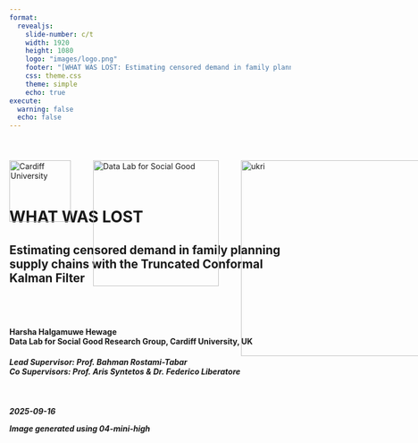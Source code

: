 ```yaml
---
format: 
  revealjs:
    slide-number: c/t
    width: 1920
    height: 1080
    logo: "images/logo.png"
    footer: "[WHAT WAS LOST: Estimating censored demand in family planning supply chains with the Truncated Conformal Kalman Filter](https://chamara7h.github.io/talks/)"
    css: theme.css
    theme: simple
    echo: true
execute:
  warning: false
  echo: false
---   
```


<div style="position: relative; width: 100%; height: 100%;">
  <!-- Cardiff logo top-left -->
  <img
    src="images/cardiff_logo.png"
    alt="Cardiff University"
    style="
      position: absolute;
      top: 40px;
      left: 0px;
      width: 110px;
      height: auto;
    "
  />

  <!-- Data Lab logo a bit to the right -->
  <img
    src="images/logo_white.png"
    alt="Data Lab for Social Good"
    style="
      position: absolute;
      top: 40px;
      left: 150px;
      width: 225px;
      height: auto;
    "
  />
  
  <img
    src="images/ukri.png"
    alt="ukri"
    style="
      position: absolute;
      top: 40px;
      left: 415px;
      width: 350px;
      height: auto;
    "
  />
  
  <img
    src="images/wgss.png"
    alt="wgsss"
    style="
      position: absolute;
      top: 40px;
      left: 805px;
      width: 75px;
      height: auto;
    "
  />
  
  <img
    src="images/usaid.png"
    alt="usaid"
    style="
      position: absolute;
      top: 40px;
      left: 930px;
      width: 110px;
      height: auto;
    "
  />
  
  
<br>
<br>
<br>
<br>
<br>


# WHAT WAS LOST {background-image="images/cover1.png" background-size="cover" background-color="#4f6952"}

<h2>
Estimating censored demand in family planning supply chains with the Truncated Conformal Kalman Filter
<h2>

<br>

<h4>
  Harsha Halgamuwe Hewage <br>
  Data Lab for Social Good Research Group, Cardiff University, UK 
</h4>

<h5>
Lead Supervisor: Prof. Bahman Rostami-Tabar <br>
Co Supervisors: Prof. Aris Syntetos & Dr. Federico Liberatore
<h5>

<br>

2025-09-16

::: aside
Image generated using 04-mini-high
:::

</div>

```r
#| echo: false

library(knitr)
options(knitr.graphics.auto_pdf = TRUE)
```

```r
#| label: setup
#| context: setup
#| include: false

# 1. list your CRAN packages
required_packages <- c(
  "tidyverse",
  'readr',
  "knitr",
  "kableExtra",
  "ggthemes",
  "patchwork",
  "tsibble",
  "feasts",
  "viridis",
  "showtext",
  "ggdist",
  'tsutils',
  'here'
)

# 2. install any that are missing
new_packages <- required_packages[!required_packages %in% installed.packages()[, "Package"]]
if (length(new_packages)) {
  install.packages(new_packages)
}

# 3. load them
invisible(lapply(required_packages, library, character.only = TRUE))

# 4. register and activate the Assistant font
font_add_google("Assistant", "C:/Windows/Fonts/Assistant-Regular.ttf")
showtext_auto()
```

## Outline

<br>

:::: {.columns style="display: flex; align-items: center;"}

::: {.column-left style="flex: 0 0 40%; display: flex; justify-content: flex-start;"}
<img src="images/outline.png"
     alt="Outline graphic"
     style="max-width: 95%; height: auto; display: block;" />
:::

::: {.column style="flex: 0 0 60%; display: flex; flex-direction: column; justify-content: flex-start; text-align: left;"}

::: {.step data-step="01"}
<div class="step-content">
  <h3>What was never [COUNTED . . .]{.highlight-blue}</h3>
</div>
::: 

::: {.step data-step="02"}
<div class="step-content">
  <h3>The fundamental question</h3>
</div>
:::

::: {.step data-step="03"}
<div class="step-content">
  <h3>What we are going to do</h3>
</div>
:::

::: {.step data-step="04"}
<div class="step-content">
  <h3>Empirical evaluation</h3>
</div>
:::

::: {.step data-step="05"}
<div class="step-content">
  <h3>What [NEXT?]{.highlight-blue}</h3>
</div>
:::

:::

::::

::: aside
Image generated using 04-mini-high
:::

# WHAT WAS NEVER COUNTED... {background-color="#4D59AC"}

## Seen the `UNSEEN`

### `Human story`: What data misses

:::: {.columns style="display: flex; align-items: center;"}

::: {.column-left style="flex: 0 0 45%; display: flex; justify-content: flex-start;"}
<img src="images/story_1.png"
     alt="Outline graphic"
     style="max-width: 100%; height: auto; display: block;" />
:::

::: {.column style="flex: 0 0 55%; display: flex; flex-direction: column; justify-content: flex-start; text-align: left;"}

[Nilu]{.highlight-blue-big} went to a pharmacy for Product A. 
It wasn't in stock.

<br>

The system logs it as 
[zero demand.]{.highlight-blue-big}

<br>

But the need was real. The system just missed it.

<br>

This creates broken trust and leads to create

[UNMET DEMAND.]{.highlight-blue-big}

:::

::::

::: aside
Image generated using 04-mini-high
:::

## Seen the `UNSEEN`

### `Analytical reality`: Why this matters

:::: {.columns style="display: flex; align-items: center;"}

::: {.column-left style="flex: 0 0 45%; display: flex; justify-content: flex-start;"}
<img src="images/story_1a.png"
     alt="Outline graphic"
     style="max-width: 100%; height: auto; display: block;" />
:::

::: {.column style="flex: 0 0 55%; display: flex; flex-direction: column; justify-content: flex-start; text-align: left;"}

In supply chains like this, Stockouts [censor demand.]{.highlight-blue-big}  

Observed sales ≠ actual demand.

<br>

Inventory decisions based on this [false signal?]{.highlight-blue-big}  
Understocking → more stockouts.

<br>

Forecasts don't just underperform.
They miss the whole story.

<br>

A lost sale = [a lost opportunity for care.]{.highlight-blue-big}

:::

::::

::: aside
Image generated using 04-mini-high
:::

## Contraceptive products aren't easily `SUBSTITUTED`

<br>

<img src="images/types.png"
     alt="Story panel"
     style="max-width: 80%; height: auto; display: block;" />

::: aside
*Percent of women who will get pregnant within the first year of typical use.
:::

## The `BIG PICTURE`

<br>

:::: {.columns style="display: flex; align-items: center;"}

::: {.column-left style="flex: 0 0 45%; display: flex; justify-content: left;"}
<img src="images/story_4.png"
     alt="Story panel"
     style="max-width: 100%; height: auto; display: block;" />
:::

::: {.column style="flex: 0 0 55%; display: flex; flex-direction: column; justify-content: left; text-align: left;"}
In reality...

There are more than 

[218 million women]{.highlight-blue-big}

like  Nilu still have an unmet need for family planning.

Ultimately, this results in dropouts, unwanted pregnancies, and almost [7 million hospitalizations]{.highlight-blue-big} each year in developing countries.
:::

::::

::: aside
Image generated using 04-mini-high

Sources: USAID, 2020; PATH, 2019; Mukasa et al., 2017; Gilda et al., 2016 
:::

## Why this is `critical`

<br>

:::: {.columns style="display: flex; align-items: center;"}

::: {.column-left style="flex: 0 0 40%; display: flex; justify-content: left;"}
<img src="images/background.png"
     alt="Story panel"
     style="max-width: 95%; height: auto; display: block;" />
:::

::: {.column style="flex: 0 0 60%; display: flex; flex-direction: column; justify-content: left; text-align: left;"}

::: {.fragment fragment-index=0}
- `Censorship is structural` — stockouts and interruptions are common in FPSC, not rare events.
:::

::: {.fragment fragment-index=1}
- `Field insight` — in Côte d'Ivoire and Ethiopia, demand planners repeatedly flagged stockouts as the key barrier.
:::

::: {.fragment fragment-index=2}
- `Forecasting fails under censorship` — observed sales understate true demand.
:::

::: {.fragment fragment-index=3}
- `The literature split` - prior research often separates forecasting from inventory decisions.
:::

::: {.fragment fragment-index=4}
- `Resources are tightening` — with USAID withdrawal, high service levels must be achieved efficiently.
:::

:::

::::

::: aside
Image generated using 04-mini-high

Sources: Bijvank et al., 2011; Karimi et al., 2021; Thanos et al., 2022 ; Trapero et al., 2024
:::

# THE FUNDEMENTAL QUESTION {background-color="#4D59AC"}

## Key definitions

<br>

- `Stockouts`: Periods when demand is higher than available inventory, leading to censored observations of demand.

- `Interruptions`: Periods when no products are issued despite available stock, thus artificially recorded as zero demand.

- `Censored Demand`: Demand occurring during periods when products are unavailable (stockouts or interruptions), thus not fully observable.

- `True Demand`: Actual demand that would have occurred if sufficient stock was available or no service interruptions.

## Bridging forecasting, inventory, and impact

<br>

How can a demand forecasting model that explicitly handles censored demand due to stockouts and service interruptions improve inventory performance and public health outcomes in contraceptive supply chains?

```r
#| echo: false
#| warning: false
#| label: fig-plot
#| out.width: "70%"
#| fig-width: 14
#| fig-height: 5
#| fig-cap: "Censorship scenarios in family planning supply chains."

synthetic_tsibble <- read_rds(here::here('data/tidy_data/synthetic_data.rds'))

# pick one series per

selected <- synthetic_tsibble |>
  filter(store == 'S51', product == 'P8')

# grab the full time‐slice for those series

plot_df <- synthetic_tsibble |>
  semi_join(selected, by = c("series_category","series_type","store","product")) |> 
  mutate(series_type     = str_to_sentence(series_type),
         series_category = str_to_sentence(series_category)) |> 
  group_by(series_category, series_type, store, product) |>
  arrange(date) |>
  mutate(period = row_number()) |>
  ungroup()


# build shading rectangles for each contiguous run of censorship

shade_df <- plot_df |>
  as_tibble() |> 
  arrange(series_category, series_type, store, product, period) |>
  group_by(series_category, series_type, store, product) |>
  mutate(
    run_id = cumsum(
      c(TRUE, censorship_type[-1] != censorship_type[-n()])  
    )
  ) |>
  group_by(series_category, series_type, store, product, run_id, censorship_type) |>
  summarize(start = min(period), end = max(period), .groups = "drop") |>
  filter(censorship_type != "none")

# plot

ggplot() +
  geom_rect(
    data = shade_df,
    aes(xmin = start, xmax = end, ymin = -Inf, ymax = Inf, fill = censorship_type), 
    inherit.aes = FALSE, alpha = 0.25) +
  
  geom_rect(data = shade_df |> 
              filter(start == end),
            aes(xmin = start, xmax = end, ymin = -Inf, ymax = Inf, colour = censorship_type),
            inherit.aes = FALSE, fill = NA,
            size = 0.5, alpha = 0.05, show.legend = FALSE) +
  
  geom_line(data = plot_df,
            aes(x = period, y = actual_demand, colour = "Actual", linetype = "Actual"),
            size = 0.7) +
  
  geom_line(data = plot_df,
            aes(x = period, y = observed_demand, colour = "Observed", linetype = "Observed"),
            size = 0.7) +
  
  scale_fill_manual(name = "Censorship type", values = c(censored = "#E69F00", disruption = "#0072B2"),
                    labels = c(censored   = "Stockout", disruption = "Interruption")) +
  
  scale_colour_manual(name = "Demand", 
                      values = c(Actual = "black", Observed = "red", censored = "#E69F00", disruption = "#0072B2"),
                      breaks = c("Actual", "Observed")) +
  
  scale_linetype_manual(name = "Demand",values = c(Actual = "solid", Observed = "dashed")) +
  
  labs(x = "Month", y = "Demand") +
  theme_few(base_family = "Assistant", base_size = 24) +
  theme(
    strip.text         = element_text(face = "bold"),
    axis.title = element_text(size = 24, face = "bold"),
    panel.grid.minor   = element_blank(),
    panel.border       = element_rect(colour = "lightgrey", fill = NA),
    panel.spacing      = unit(0.5, "lines")
  )



```

# WHAT WE ARE GOING TO DO {background-color="#4D59AC"}

## How we can fill the gaps

<br>

:::: {.columns style="display: flex; align-items: center;"}

::: {.column-left style="flex: 0 0 40%; display: flex; justify-content: left;"}
<img src="images/rqs.png"
     alt="Story panel"
     style="max-width: 95%; height: auto; display: block;" />
:::

::: {.column style="flex: 0 0 60%; display: flex; flex-direction: column; justify-content: left; text-align: left;"}

::: {.fragment fragment-index=0}
::: {.fragment fragment-index=0}
- <span style="color:#0072B2;"><strong>RQ1:</strong></span> How accurately can a Tobit Kalman Filter with conformal prediction estimate true demand under censorship?
:::
:::

::: {.fragment fragment-index=1}
- <span style="color:#0072B2;"><strong>RQ2:</strong></span> How does demand reconstruction improve inventory performance and healthcare impact compared to baseline planning methods?
:::

::: {.fragment fragment-index=2}
- <span style="color:#0072B2;"><strong>RQ3:</strong></span> How do planner-adjusted forecasts compare to model-based methods in balancing availability and inventory efficiency?
:::

:::

::::

::: aside
Image generated using 04-mini-high
:::

## Overview of the experimental framework

<br>

![](images/04a-empirical_framework.svg){fig-align="center"}

## Truncated Conformal Kalman Filter (TCKF)

::: {.algorithm}
**`State-Space Formulation`**

$$
X_t = F X_{t-1} + \eta_t, \quad \eta_t \sim \mathcal{N}(0, Q_t)
$$

* $X_t = [\ell_t, \tau_t, \gamma_t]^T$: level, trend, seasonality
* $F$: state transition matrix with seasonal decay and trend

<br>

**`Observation Equation with Censorship`**

$$
y_t =
\begin{cases}
H X_t + \nu_t & \text{if uncensored} \\
0 & \text{if fully censored} \\
\min(H X_t, s_t) & \text{if partially censored}
\end{cases}
$$

* $H = [1, 0, 1]$: maps level and seasonality to observation
* $s_t$: stock available at time $t$

<br>

**`Kalman Prediction Step`**

$$
\mu_t = H \hat{X}_{t|t-1}, \quad \sigma_t^2 = H P_{t|t-1} H^T + R
$$

:::

## Truncated Conformal Kalman Filter (TCKF)

::: {.algorithm}
**`Censored Observation Update`**

$$
\hat{y}_t = \mu_t + \sigma_t \cdot \frac{\phi(z_t)}{1 - \Phi(z_t)}, \quad z_t = \frac{y_t - \mu_t}{\sigma_t}
$$

$$
\hat{X}_{t|t} = \hat{X}_{t|t-1} + K_t (\hat{y}_t - \mu_t)
$$

* Uses expectation of truncated Gaussian
* For fully censored ($y_t = 0$), skip state update; propagate uncertainty

<br>

**`Conformal Prediction for Interval Estimation`**

$$
D_t \in [\max(0, \mu_t - q_\alpha), \mu_t + q_\alpha]
$$

* Residuals from uncensored periods used to calibrate $q_\alpha$
* Ensures valid coverage without assuming normality

<br>

**Note on Initialization:**
Initial state vector $X_0 = [\ell_0, \tau_0, \gamma_0]^T$ is extracted via STL decomposition from uncensored periods.

:::

## Performance evaluation - `Forecast`

::: {.algorithm}

**`Point predictions`**

$$
Forecast\ Value\ Added = (1 -Rel\ RMSE) \times 100\%
$$
Values above 1 indicate better performance than `TCKF`.

$$
Rel\ RMSE = \frac{RMSE_{\text{Method}}}{RMSE_{\text{TCKF}}}
$$

$$
RMSE = \sqrt{\frac{1}{n} \sum_{t=1}^{n} (\hat{y}_t - y_t)^2}
$$

**`Probabilistic predictions`**

The pinball loss at time $t$ for quantile level $p$ is defined as:

$$
Q_{p,t} =
\begin{cases}
2(1 - p)(\hat{f}_{p,t} - y_t), & \text{if } y_t < \hat{f}_{p,t} \\
2p(y_t - \hat{f}_{p,t}), & \text{if } y_t \geq \hat{f}_{p,t}
\end{cases}
$$

<br>

$$
\text{Skill Score} = \frac{\text{Pinball Score}_{\text{TCKF}} - \text{Pinball Score}_{\text{Method}}}{\text{Pinball Score}_{\text{TCKF}}} \times 100\%
$$

Values above 1 indicate better performance than `TCKF`.

:::

## Performance evaluation - `Inventory`

<br>

::: {.algorithm}

**`Cycle Service Level (CSL)`**: proportion of periods in which stock was available

$$
  CSL = \frac{1}{N} \sum_{t=1}^{N} \mathbb{1}(in\_stock_t = 1)
$$ 

**`Stock-Out Rate (SOR)`**: proportion of periods experiencing a stockout

$$
  SOR = \frac{1}{N} \sum_{t=1}^{N} \mathbb{1}(stockout\_ev_t = 1)
$$ 

**`Inventory Turnover (IT)`**: average stock relative to the target level

$$
  IT = \frac{1}{N} \sum_{t=1}^{N} \frac{average\_stock_t}{target\_stock_t}, \quad \text{if } target\_stock_t > 0
$$ 
:::

## Performance evaluation - `Inventory`

::: {.algorithm}

**`Relative CSL (Rel CSL)`**:

$$
  Rel\ CSL =
  \begin{cases}
  \frac{CSL - CSL_{TCKF}}{CSL_{TCKF}}, & CSL_{TCKF} \ne 0 \\
  CSL - CSL_{TCKF}, & \text{otherwise}
  \end{cases}
$$

**`Relative SOR (Rel SOR)`**:

$$
  Rel\ SOR =
  \begin{cases}
  \frac{SOR_{TCKF} - SOR}{SOR_{TCKF}}, & SOR_{TCKF} > 0 \\
  0, & SOR_{TCKF} = 0 \land SOR = 0 \\
  -SOR, & SOR_{TCKF} = 0 \land SOR > 0
  \end{cases}
$$ 

**`Relative IT (Rel IT)`**:

Let $\Delta = |IT_{TCKF} - 1|$, then:

$$
  Rel\ IT =
  \begin{cases}
  0, & IT = 0 \land IT_{TCKF} = 0 \\
  IT - 1, & IT_{TCKF} = 1 \\
  1 - \frac{|IT - 1|}{\Delta}, & \text{otherwise}
  \end{cases}
$$ 

<br>

The composite **`Inventory Value Added`** score aggregates these components:

$$
IVA = w_{CSL} \cdot Rel\ CSL + w_{SOR} \cdot Rel\ SOR + w_{IT} \cdot Rel\ IT
$$

Values above 1 indicate better performance than `TCKF`.

:::

## Performance evaluation - `Healthcare impact`

<br>

::: {.algorithm}

Stockout of one product can decrease mCPR by **`6.5% points`**

$$
\Delta mCPR = 0.065 \times M \times (\text{Stockout Rate}_{\text{method}} - \text{Stockout Rate}_{\text{TCKF}})
$$

<br>

$$
\text{Users Lost} = \Delta mCPR \times \text{WRA Population}
$$ 

where $\text{WRA Population}$ is the number of women of reproductive age, and $M$ is the number of distinct products considered.

<br>

-   Maternal deaths averted: $\frac{\text{Users Lost}}{3153}$
-   Infant deaths averted: $\frac{\text{Users Lost}}{251}$
-   Abortions averted: $\frac{\text{Users Lost}}{6.46}$
-   Unintended pregnancies averted: $\frac{\text{Users Lost}}{3.63}$

:::

::: aside
Sources: Rosen et al. (2018), Singh et al. (2009), Karim et al. (2008), Wang and Wang (2012), and Ross and Stover (2012)

RHSC Impact Calculator: [https://www.rhsupplies.org/activities-resources/tools/reducing-stockouts-impact-calculator](https://www.rhsupplies.org/activities-resources/tools/reducing-stockouts-impact-calculator)
:::

# WHAT DID WE FIND {background-color="#4D59AC"}

## Empirical evaluation

<br>

- **`Data source`**: Monthly LMIS records from Côte d’Ivoire (Jan 2016–Dec 2019)

- **`Scope`**: 507 site–product time series covering 9 contraceptive methods (male & female condoms, emergency contraception, oral pills, injectables, implants, IUDs)

- **`Training window`**: January 2016 – December 2018

- **`Test window`**: January 2019 – December 2019

- **`Cross-validation`**: Rolling-origin evaluation—re-train each month on all prior data, forecast 1-month ahead across the test year


## Empirical data exploration 

```r
#| include: false

# pick one series per (category × type)

stock_tsb <- read_rds(here::here('data/tidy_data/stock_tsb_filtered.rds')) |> 
  as_tibble() |> 
  mutate(censorship_type = case_when(stock_out_indicator == 1 ~ 'censored',
                                     interruption_indicator == 1 ~ 'disruption',
                                     .default = 'none'),
         censorship_type = as.factor(censorship_type)) |> 
  select(date, site_code, product_code, censorship_type,
         stock_initial, stock_receieved, stock_distributed, stock_adjustment, stock_end,
         projected_average_monthly_consumption, stock_required , stock_ordered, corrected_cmm) |> 
  as_tsibble(index = date, key = c(site_code, product_code)) |> 
  fill_gaps(.full = TRUE) |>  # add zeros to cold staters
  mutate(censorship_type = replace_na(censorship_type, 'none'),
         across(where(is.numeric), ~ replace_na(.x, 0)),
         model = 'system_gen')

idi_stat <- function(x){
  nz <- which(x > 0); if (length(nz) < 2) return(NA_real_); mean(diff(nz))
}
cv2_pos <- function(x){
  y <- x[x > 0]; if (length(y) < 2) return(NA_real_); (sd(y)/mean(y))^2
}

stock_feat <- stock_tsb |>
  features(stock_distributed, feat_stl)

idi_cv2 <- stock_tsb  |> 
  as_tibble()  |>   
  group_by(site_code, product_code) |> 
  summarise(
    IDI = idi_stat(stock_distributed),   
    CV2 = cv2_pos(stock_distributed),
    .groups = "drop"
  )
```

```r
#| label: fig-ts_feat2
#| echo: false
#| cache: true
#| out.width: "100%"
#| fig-width: 20
#| fig-height: 12
#| fig-cap: "Timeseries characteristics of the realworld dataset used in the empirical evaluation."
#| fig-subcap: "Representative time series for each demand type; (b) Distribution of time series by trend and seasonality strength and; (c) Intermittency classification based on IDI and CV^2 thresholds."

selected <- tibble(
  site_code = c("C2062", "C1073", "C4026", "C4061", "C1101", 'C2070'),
  product_code = c("AS27000", "AS27133", "AS27133", "AS27138", "AS27137", 'AS46000')
)

# grab the full time‐slice for those series

plot_df <- stock_tsb |>
  semi_join(selected, by = c("site_code","product_code")) |> 
  group_by(site_code, product_code) |>
  arrange(date) |>
  mutate(period = row_number()) |>
  ungroup()


# build shading rectangles for each contiguous run of censorship

shade_df <- plot_df |>
  as_tibble() |> 
  arrange(site_code, product_code, period) |>
  group_by(site_code, product_code) |>
  mutate(
    run_id = cumsum(
      c(TRUE, censorship_type[-1] != censorship_type[-n()])  
    )
  ) |>
  group_by(site_code, product_code, run_id, censorship_type) |>
  summarize(start = min(period), end = max(period), .groups = "drop") |>
  filter(censorship_type != "none")

# plot

p1 <- ggplot() +
  geom_rect(
    data = shade_df,
    aes(xmin = start, xmax = end, ymin = -Inf, ymax = Inf, fill = censorship_type), 
    inherit.aes = FALSE, alpha = 0.25) +
  
  geom_rect(data = shade_df |> 
              filter(start == end),
            aes(xmin = start, xmax = end, ymin = -Inf, ymax = Inf, colour = censorship_type),
            inherit.aes = FALSE, fill = NA,
            size = 0.5, alpha = 0.05, show.legend = FALSE) +
  
  geom_line(data = plot_df,
            aes(x = period, y = stock_distributed, colour = "Stock distributed"),
            size = 1) +
  
  facet_wrap(~site_code, nrow = 2, scales = 'free') +
  
  scale_fill_manual(name = "Censorship type", values = c(censored = "#E69F00", disruption = "#0072B2"),
                    labels = c(censored   = "Stockout", disruption = "Interruption")) +
  
  scale_colour_manual(name   = " ", values = c("Stock distributed" = "black", censored = "#E69F00", disruption = "#0072B2"),
                      breaks = ("Stock distributed")) +
  
  labs(x = "Month", y = "Qty", caption = '(a)') +
  theme_few(base_family = "Assistant", base_size = 40) +
  theme(
    strip.text         = element_text(face = "bold"),
    axis.title = element_text(size = 40, face = "bold"),
    panel.grid.minor   = element_blank(),
    panel.border       = element_rect(colour = "lightgrey", fill = NA),
    panel.spacing      = unit(0.5, "lines")
  )

# ts feat

p2 <- stock_feat |>
  ggplot(mapping = aes(x= trend_strength, y = seasonal_strength_year, color = product_code)) +
  geom_point(size = 1.75, alpha = 0.75) + 
  labs(x = "Strength of trend", y = "Strength of seasonality", color = 'Product code', caption = '(b)') +
  scale_color_viridis_d(option = "D") + # Use the viridis palette
  ggthemes::theme_few(base_family = "Assistant", base_size = 40) +
  theme(
    strip.text         = element_text(face = "bold"),
    axis.title = element_text(size = 40, face = "bold"),
    panel.grid.minor   = element_blank(),
    panel.border       = element_rect(colour = "lightgrey", fill = NA),
    panel.spacing      = unit(0.5, "lines")
  )

# cv2

p3 <- idi_cv2 |>
  ggplot(mapping = aes(x= IDI, y = CV2, color = product_code)) +
  geom_point(size = 1.75, alpha = 0.75) + 
  # threshold lines
  geom_vline(xintercept = 4/3, linetype = "dashed") +
  geom_hline(yintercept = 0.5, linetype = "dashed") +

  # add text labels right next to the lines
  annotate("text",
           x    = 4/3,
           y    = 8,
           label = "IDI = 4/3",
           hjust = -0.1,          # nudge it just to the right
           vjust =  0,          # and align at the top
           size  = 10,
           family = "Assistant") +
  annotate("text",
           x    = 10,
           y    = 2,
           label = expression(CV^2 ~ "= 0.5"),
           hjust =  1.1,          # nudge it to the right edge
           vjust = 1.1,          # nudge it a bit above the line
           size  = 10,
           family = "Assistant") +

  # force the axes to include those exact ticks
  scale_x_continuous(breaks = scales::extended_breaks()(c(0, max(idi_cv2$IDI))),
                     minor_breaks = NULL) +
  scale_y_continuous(breaks = scales::extended_breaks()(c(0, max(idi_cv2$CV2))),
                     minor_breaks = NULL) +

  labs(x = "IDI",
       y = expression(CV^2),
       caption = '(c)') +
  scale_color_viridis_d(option = "D", guide = FALSE) + # Use the viridis palette
  ggthemes::theme_few(base_family = "Assistant", base_size = 40) +
  theme(
    strip.text         = element_text(face = "bold"),
    axis.title = element_text(size = 40, face = "bold"),
    panel.grid.minor   = element_blank(),
    panel.border       = element_rect(colour = "lightgrey", fill = NA),
    panel.spacing      = unit(0.5, "lines")
  ) +
  coord_cartesian(xlim = c(0, 10))

p1 / (p2 | p3) +
  plot_layout(guides = "collect") &
  theme(legend.position = "right")

```

## Overall forecasting performance across models

<br>

```r
#| include: false

rel_iva <- read_rds(here::here('data/results/emp_rel_iva.rds'))

num_ex_metrics_all <- read_rds(here::here('data/results/emp_ex_metrics_origin_all.rds'))

# pick 12 distinct, colour-blind–safe colours
model_cols <- viridis(17)

names(model_cols) <- c("TCKF", 'Site ERP', 'System Generated', 'Demand Planner', "Naive","Mean", 'Censored Mean', 'Syntetos-Boylan Approx', 'ETS', 'ARIMA', 'Censored ARIMA',
                       'Linear Regression', 'Censored Linear Regression', 'LightGBM', 'Censored LightGBM',
                       'TimeGPT', 'Censored TimeGPT')

pal <- c(
  model_cols,
  "Stock Distributed" = "black"
)

all_series <- c("TCKF", 'Site ERP', 'System Generated', 'Demand Planner', "Naive","Mean", 'Censored Mean', 'Syntetos-Boylan Approx', 'ETS', 'ARIMA', 'Censored ARIMA',
                'Linear Regression', 'Censored Linear Regression', 'LightGBM', 'Censored LightGBM',
                'TimeGPT', 'Censored TimeGPT', "Stock Distributed")

single_col <- "#BFBFBF"

single_col2 <- "black"

# create a named vector where every entry is that same colour
pal_uniform <- setNames(
  rep(single_col, length(all_series)),
  all_series
)

pal_black <- setNames(
  rep(single_col2, length(all_series)),
  all_series
)

```

```r
#| echo: false
#| results: asis
#| label: tbl-fc_acc

num_ex_metrics_all |> 
  select(model, fva,
         qs80_sc, qs85_sc, qs90_sc, qs95_sc, qs97.5_sc) |> 
  group_by(model) |> 
  summarise(
    across(
      where(is.numeric),
      list(
        mean   = ~ round(mean(. , na.rm = TRUE), 2)
      ),
      .names = "{.col}_{.fn}"
    ),
    .groups = "drop"
  ) |> 
  rename('Method' = model, 'Mean FVA' = fva_mean,
         'Mean Skill Score (q80)' = qs80_sc_mean,
         'Mean Skill Score (q85)' = qs85_sc_mean,
         'Mean Skill Score (q90)' = qs90_sc_mean,
         'Mean Skill Score (q95)' = qs95_sc_mean,
         'Mean Skill Score (q97.5)' = qs97.5_sc_mean) |> 
  arrange(desc(`Mean FVA`)) |> 
  mutate(across(everything(), as.character)) |>
  add_row(
    'Method'                         = "",
    'Mean FVA'                     = "",
    'Mean Skill Score (q80)'                      = "",
    'Mean Skill Score (q85)'          = "",
    'Mean Skill Score (q90)' = "",
    'Mean Skill Score (q95)' = '',
    'Mean Skill Score (q97.5)' = ''
  ) |> 
  kbl(
    format     = "html",
    escape     = FALSE,
    table.attr = 'class="table-custom"',
    align      = "lrrrrr"
  ) |>
  kable_styling(full_width = FALSE, font_size = 28)

```

## Significance test - `point forecast`

```r
#| label: fig-fva_nemenyi
#| echo: false
#| cache: true
#| out.width: "100%"
#| fig-width: 8
#| fig-height: 8
#| fig-cap: "Nemenyi post-hoc test with 95% confidence level on inverted FVA values from the empirical evaluation."

fva_tidy <- num_ex_metrics_all |> 
  select(origin, product_code, site_code, model, fva) |>
  drop_na() |> 
  distinct() |> 
  group_by(site_code, product_code, model) |> 
  summarise(fva = mean(fva), .groups = 'drop') |> 
  mutate(fva_inv = 1 - fva) |> 
  select(-fva) |> 
  pivot_wider(names_from = 'model', values_from = 'fva_inv') |> 
  select(-c(site_code, product_code))

par(mar = c(4, 0, 1, 0)) # Set the margins (bottom, left, top, right)

par(
  cex       = 1,
  cex.axis  = 2,
  cex.lab   = 1.5,
  cex.main  = 1
)

p2 <- nemenyi(fva_tidy, conf.level=0.95, plottype="vmcb", main = '')

```

## Overall inventory performance

`Existing mean based order-up-to level`

:::: {.columns style="display: flex; align-items: center;"}

::: {.column-left style="flex: 0 0 65%; display: flex; justify-content: flex-start;"}

```r
#| label: tbl-inv_per
#| echo: false

rel_iva |> 
  filter(target_csl == 'mean (s,3S)') |> 
  group_by(model, target_csl) |> 
  select(CSL_proxy, stockout_rate, avg_inv_eff, iva) |> 
  summarise(
    across(
      where(is.double),
      list(
        mean   = ~ round(mean(. , na.rm = TRUE), 3)
      ),
      .names = "{.col}"
    ),
    .groups = "drop"
  ) |> 
  select(-target_csl) |> 
  rename('Method' = model, 
         'Mean CSL' = CSL_proxy,
         'Mean Stockout Rate' = stockout_rate,
         'Mean Inventory Turnover' = avg_inv_eff,
         'Mean IVA' = iva) |> 
  arrange(desc(`Mean CSL`)) |> 
  mutate(across(everything(), as.character)) |>
  add_row(
    'Method'                         = "",
    'Mean CSL'                     = "",
    'Mean Stockout Rate'                      = "",
    'Mean Inventory Turnover'          = "",
    'Mean IVA' = ''
  ) |> 
  kbl(
    format     = "html",
    escape     = FALSE,
    table.attr = 'class="table-custom"',
    align      = "lrrrrr"
  ) |>
  kable_styling(full_width = FALSE, font_size = 28)

```

:::

::: {.column style="flex: 0 0 2.5%; display: flex; flex-direction: column; justify-content: flex-start; text-align: left;"}


:::

::: {.column style="flex: 0 0 32.5%; display: flex; flex-direction: column; justify-content: flex-start; text-align: left;"}

⚠️ High CSL often comes at the cost of overstocking

📉 Low inventory does not always equal efficiency

✅ TCKF achieves the most efficient trade-off

:::

::::


## Overall inventory performance

`Quantile based order-up-to level`

```r
#| label: fig-inv_perf_q
#| echo: false
#| cache: true
#| out.width: "100%"
#| fig-width: 25
#| fig-height: 12
#| fig-cap: "Inventory performance under the quantile-based order-up-to level policy from the empirical evaluation."
#| fig-subcap: 'Achieved CSL; (b) stockout rate; (c) inventory turnover; (d) relative CSL vs. TCKF; (e) relative stockout rate vs. TCKF; (f) relative inventory turnover vs. TCKF'

plot2_df <- rel_iva |> 
  select(site_code, product_code, model, target_csl, avg_inv_eff_va, csl_va, stockout_rate_va, iva) |> 
  distinct() |> 
  filter(target_csl != 'mean (s,3S)') |> 
  pivot_longer(
    cols = c(avg_inv_eff_va, csl_va, stockout_rate_va, iva),
    names_to  = "measure",
    values_to = "value"
  ) |>
  mutate(
    measure = factor(
      measure,
      levels = c("csl_va", 'stockout_rate_va', 'avg_inv_eff_va', 'iva'),
      labels = c(
        "Rel CSL",
        "Rel Stockout Rate",
        "Rel Inventory Turnover",
        'Inventory Value Added')
    )
  ) |> 
  drop_na() 

# Achived csl

p1 <- plot2_df |> 
  filter(measure == "Rel CSL") |> 
  ggplot(aes(y = value,                      
             x = factor(target_csl),         
             fill   = model,
             colour = model,
             shape = model,
             group  = interaction(target_csl, model))) +
  stat_summary(fun       = mean,
               geom      = "point",
               size      = 3,
               fill      = "white",
               stroke    = 1.5,
               position  = position_dodge2(width = 0.15, padding = 0.1)) +
  
  stat_summary(fun  = mean,
               geom = "line",
               aes(group = model),            
               linewidth = 1.75,
               position = position_dodge2(width = 0.15, padding = 0.1),
               show.legend = FALSE) +         
  
  labs(x = NULL,
       y = "Rel CSL",
       fill = "Method",
       colour = "Method",
       caption = '(d)') +
  scale_colour_manual(name = "Method", values = pal) +
  scale_fill_manual(name = "Method", values = pal) +
  scale_shape_manual(name = "Method", values = c(1:17)) +
  theme_few(base_family = "Assistant", base_size = 40) +
  theme(
    legend.position  = "right",
    strip.text = element_text(face = "bold"),     
    axis.title = element_text(size = 40, face = "bold"),
    panel.grid.minor = element_blank(),
    panel.border = element_rect(colour = "lightgrey", fill = NA),
    panel.spacing = unit(0.5, "lines")
  ) 

# stockout rate

p2 <- plot2_df |> 
  filter(measure == "Rel Stockout Rate") |> 
  ggplot(aes(y = value,                      
             x = factor(target_csl),         
             fill   = model,
             colour = model,
             shape = model,
             group  = interaction(target_csl, model))) +
 stat_summary(fun       = mean,
               geom      = "point",
               size      = 3,
               fill      = "white",
               stroke    = 1.5,
               position  = position_dodge2(width = 0.15, padding = 0.1)) +
  
  stat_summary(fun  = mean,
               geom = "line",
               aes(group = model),            
               linewidth = 1.5,
               position = position_dodge2(width = 0.15, padding = 0.1),
               show.legend = FALSE) +         
  
  labs(x = NULL,
       y = "Rel Stockout Rate",
       fill = "Method",
       colour = "Method",
       caption = '(e)') +
  scale_colour_manual(name = "Method", values = pal) +
  scale_fill_manual(name = "Method", values = pal) +
  scale_shape_manual(name = "Method", values = c(1:17)) +
  theme_few(base_family = "Assistant", base_size = 40) +
  theme(
    legend.position  = "right",
    strip.text = element_text(face = "bold"),     
    axis.title = element_text(size = 40, face = "bold"),
    panel.grid.minor = element_blank(),
    panel.border = element_rect(colour = "lightgrey", fill = NA),
    panel.spacing = unit(0.5, "lines")
  ) 


# Inventory turn over

p3 <- plot2_df |> 
  filter(measure == "Rel Inventory Turnover") |> 
  ggplot(aes(y = value,                      
             x = factor(target_csl),         
             fill   = model,
             colour = model,
             shape = model,
             group  = interaction(target_csl, model))) +
  stat_summary(fun       = mean,
               geom      = "point",
               # shape     = 21,
               size      = 3,
               fill      = "white",
               stroke    = 1.5,
               position  = position_dodge2(width = 0.15, padding = 0.1)) +
  
  stat_summary(fun  = mean,
               geom = "line",
               aes(group = model),            
               linewidth = 1.5,
               position = position_dodge2(width = 0.15, padding = 0.1),
               show.legend = FALSE) +         
  
  labs(x = NULL,
       y = "Rel Inventory Turnover",
       fill = "Method",
       colour = "Method",
       caption = '(f)') +
  scale_colour_manual(name = "Method", values = pal) +
  scale_fill_manual(name = "Method", values = pal) +
  scale_shape_manual(name = "Method", values = c(1:17)) +
  theme_few(base_family = "Assistant", base_size = 40) +
  theme(
    legend.position  = "right",
    strip.text = element_text(face = "bold"),     
    axis.title = element_text(size = 40, face = "bold"),
    panel.grid.minor = element_blank(),
    panel.border = element_rect(colour = "lightgrey", fill = NA),
    panel.spacing = unit(0.5, "lines")
  )  
# coord_cartesian(ylim = c(-2, 0))

# actuals

plot3_df <- rel_iva |> 
  select(site_code, product_code, model, target_csl, avg_inv_eff, CSL_proxy, stockout_rate, iva) |> 
  distinct() |> 
  filter(target_csl != 'mean (s,3S)') |> 
  pivot_longer(
    cols = c(avg_inv_eff, CSL_proxy, stockout_rate, iva),
    names_to  = "measure",
    values_to = "value"
  ) |>
  mutate(
    measure = factor(
      measure,
      levels = c("CSL_proxy", 'stockout_rate', 'avg_inv_eff', 'iva'),
      labels = c(
        "Rel CSL",
        "Rel Stockout Rate",
        "Rel Inventory Turnover",
        'Inventory Value Added')
    )
  ) |> 
  drop_na()

p1a <- plot3_df |> 
  filter(measure == "Rel CSL") |> 
  ggplot(aes(y = value,                      
             x = factor(target_csl),         
             fill   = model,
             colour = model,
             shape = model,
             group  = interaction(target_csl, model))) +
  stat_summary(fun       = mean,
               geom      = "point",
               size      = 3,
               fill      = "white",
               stroke    = 1.5,
               position  = position_dodge2(width = 0.15, padding = 0.1)) +
  stat_summary(fun  = mean,
               geom = "line",
               aes(group = model),            
               linewidth = 1.5,
               position = position_dodge2(width = 0.15, padding = 0.1),
               show.legend = FALSE) +         
  labs(x = NULL,
       y = "Achieved CSL",
       fill = "Method",
       colour = "Method",
       caption = '(a)') +
  scale_colour_manual(name = "Method", values = pal) +
  scale_fill_manual(name = "Method", values = pal) +
  scale_shape_manual(name = "Method", values = c(1:17)) +
  theme_few(base_family = "Assistant", base_size = 40) +
  theme(
    legend.position  = "right",
    strip.text = element_text(face = "bold"),     
    axis.title = element_text(size = 40, face = "bold"),
    panel.grid.minor = element_blank(),
    panel.border = element_rect(colour = "lightgrey", fill = NA),
    panel.spacing = unit(0.5, "lines")
  ) 

# stockout rate

p2a <- plot3_df |> 
  filter(measure == "Rel Stockout Rate") |> 
  ggplot(aes(y = value,                      
             x = factor(target_csl),         
             fill   = model,
             colour = model,
             shape = model,
             group  = interaction(target_csl, model))) +
  stat_summary(fun       = mean,
               geom      = "point",
               size      = 3,
               fill      = "white",
               stroke    = 1.5,
               position  = position_dodge2(width = 0.15, padding = 0.1)) +
  
  stat_summary(fun  = mean,
               geom = "line",
               aes(group = model),            
               linewidth = 1.5,
               position = position_dodge2(width = 0.15, padding = 0.1),
               show.legend = FALSE) +         
  
  labs(x = NULL,
       y = "Stockout Rate",
       fill = "Method",
       colour = "Method",
       caption = '(b)') +
  scale_colour_manual(name = "Method", values = pal) +
  scale_fill_manual(name = "Method", values = pal) +
  scale_shape_manual(name = "Method", values = c(1:17)) +
  theme_few(base_family = "Assistant", base_size = 40) +
  theme(
    legend.position  = "right",
    strip.text = element_text(face = "bold"),     
    axis.title = element_text(size = 40, face = "bold"),
    panel.grid.minor = element_blank(),
    panel.border = element_rect(colour = "lightgrey", fill = NA),
    panel.spacing = unit(0.5, "lines")
  ) 


# Inventory turn over

p3a <- plot3_df |> 
  filter(measure == "Rel Inventory Turnover") |> 
  ggplot(aes(y = value,                      
             x = factor(target_csl),         
             fill   = model,
             colour = model,
             shape = model,
             group  = interaction(target_csl, model))) +
  stat_summary(fun       = mean,
               geom      = "point",
               # shape     = 21,
               size      = 3,
               fill      = "white",
               stroke    = 1.5,
               position  = position_dodge2(width = 0.15, padding = 0.1)) +
  
  stat_summary(fun  = mean,
               geom = "line",
               aes(group = model),            
               linewidth = 1.5,
               position = position_dodge2(width = 0.15, padding = 0.1),
               show.legend = FALSE) +   
  geom_hline(
    yintercept = 1,
    linetype   = "dashed",
    color      = "grey50",
    size       = 0.5
  ) +
  
  labs(x = NULL,
       y = "Inventory Turnover",
       fill = "Method",
       colour = "Method",
       caption = '(c)') +
  scale_colour_manual(name = "Method", values = pal) +
  scale_fill_manual(name = "Method", values = pal) +
  scale_shape_manual(name = "Method", values = c(1:17)) +
  theme_few(base_family = "Assistant", base_size = 40) +
  theme(
    legend.position  = "right",
    strip.text = element_text(face = "bold"),     
    axis.title = element_text(size = 40, face = "bold"),
    panel.grid.minor = element_blank(),
    panel.border = element_rect(colour = "lightgrey", fill = NA),
    panel.spacing = unit(0.5, "lines")
  )  
# coord_cartesian(ylim = c(0, 2))


(p1a | p2a | p3a) / (p1 | p2 | p3) +
  plot_layout(guides = "collect") &
  theme(legend.position = "right")

```

## Overall inventory performance

`Quantile based order-up-to level`

```r
#| label: fig-inv_perf_iva
#| echo: false
#| cache: true
#| out.width: "100%"
#| fig-width: 25
#| fig-height: 12
#| fig-cap: "Inventory Value Added (IVA) vs. TCKF. under the quantile-based order-up-to level policy from the empirical evaluation."

plot2_df |> 
  filter(measure == "Inventory Value Added") |> 
  ggplot(aes(y = value,                      
             x = factor(target_csl),         
             fill   = model,
             colour = model,
             shape = model,
             group  = interaction(target_csl, model))) +
  stat_summary(fun       = mean,
               geom      = "point",
               # shape     = 21,
               size      = 3,
               fill      = "white",
               stroke    = 1.5,
               position  = position_dodge2(width = 0.15, padding = 0.1)) +
  stat_summary(fun  = mean,
               geom = "line",
               aes(group = model),            
               linewidth = 1.5,
               position = position_dodge2(width = 0.15, padding = 0.1),
               show.legend = FALSE) +         
  labs(x = "Inventory policy",
       y = "IVA",
       fill = "Method",
       colour = "Method",
       caption = '(g)') +
  scale_colour_manual(name = "Method", values = pal) +
  scale_fill_manual(name = "Method", values = pal) +
  scale_shape_manual(name = "Method", values = c(1:17)) +
  theme_few(base_family = "Assistant", base_size = 40) +
  theme(
    legend.position  = "right",
    strip.text = element_text(face = "bold"),     
    axis.title = element_text(size = 40, face = "bold"),
    panel.grid.minor = element_blank(),
    panel.border = element_rect(colour = "lightgrey", fill = NA),
    panel.spacing = unit(0.5, "lines")
  ) 
  # coord_cartesian(ylim = c(-1, 1))

```
## Healthcare metrics

```r
#| label: fig-health
#| echo: false
#| cache: true
#| out.width: "100%"
#| fig-width: 16
#| fig-height: 8
#| fig-cap: "mCRP loss the empirical evaluation, based on relative stockout loss compared to the TCKF."


method_count <- 9
wra_population <- 1590000


healthcare_impact <- rel_iva |> 
  select(site_code, product_code, model, target_csl, stockout_rate) |> 
  distinct() |> 
  
  left_join(rel_iva |> 
              filter(model == 'TCKF') |> 
              select(site_code, product_code, target_csl, stockout_rate) |> 
              distinct() |> 
              rename(stockout_rate_bench = stockout_rate),
            by = c('site_code', 'product_code', 'target_csl')) |> 
  mutate(mcpr_loss = round(0.065 * method_count * (stockout_rate - stockout_rate_bench),3),
         users_lost = mcpr_loss * wra_population,
         maternal_deaths = users_lost / 3153,
         infant_deaths = users_lost / 251,
         abortions = users_lost / 6.46,
         unintended_pregnancies = users_lost / 3.63)


df_rel <- healthcare_impact |>
  group_by(target_csl, model) |>
  summarise(mcpr_loss = round(mean(mcpr_loss, na.rm = TRUE), 3),
            users_lost = round(mean(users_lost, na.rm = TRUE)),
            infant_deaths = round(mean(infant_deaths, na.rm = TRUE)),
            abortions  = round(mean(abortions, na.rm = TRUE)),
            unintended_pregnancies = round(mean(unintended_pregnancies, na.rm = TRUE)),
            .groups = 'drop')

df_rel |>
  ggplot(aes(
    y     = model,                
    x     = mcpr_loss,            
    fill  = factor(target_csl)    
  )) +
  geom_col(
    position = position_dodge(width = 0.8),
    colour   = "black",
    width    = 1
  ) +
  labs(
    y     = "Method",
    x     = "Rel mCPR Loss",
    fill  = "Inventory Policy"
  ) +
  scale_fill_viridis_d(option = "viridis", end = 0.95, direction = -1) +
  scale_x_continuous(
    breaks = seq(-0.1, 0.1, by = 0.01),  # adjust range to your data
    labels = scales::label_percent(
      accuracy = 1, 
      scale = 100, 
      suffix = "%", 
      prefix = "", 
      big.mark = "", 
      style_negative = "minus", 
      force_sign = TRUE
    )
  ) +
  theme_few(base_family = "Assistant", base_size = 30) +
  theme(
    legend.position   = "right",
    strip.text        = element_text(face = "bold"),
    axis.title        = element_text(size = 30, face = "bold"),
    panel.grid.minor  = element_blank(),
    panel.border      = element_rect(colour = "lightgrey", fill = NA),
    panel.spacing     = unit(0.5, "lines")
  )


```


## Illustrative impact: `Why forecast quality matters`

<br>

:::: {.columns style="display: flex; align-items: center;"}

::: {.column-left style="flex: 0 0 45%; display: flex; justify-content: flex-start;"}
<img src="images/story_3.png"
     alt="Outline graphic"
     style="max-width: 100%; height: auto; display: block;" />
:::

::: {.column style="flex: 0 0 55%; display: flex; flex-direction: column; justify-content: flex-start; text-align: left;"}

In Côte d’Ivoire, `~1.59 million women` use modern contraceptives (Track20). 

<br>

Replacing TCKF with the current LMIS forecast under a q95 inventory policy would lead to:

🔻 reduce 18,599 additional women losing access

<span style="color:red;">➕ </span>save 5,124 unintended pregnancies

<span style="color:red;">➕ </span>save 5,879 abortions

<span style="color:red;">➕ </span>save 54 infant deaths

:::

::::

::: aside
Image generated using 04-mini-high
:::

# WHAT NEXT {background-color="#4D59AC"}

##  What matters: `linking forecasts, inventory & health impact`

<br>

:::: {.columns style="display: flex; align-items: center;"}

::: {.column-left style="flex: 0 0 45%; display: flex; justify-content: left;"}
<img src="images/story_1a.png"
     alt="Story panel"
     style="max-width: 100%; height: auto; display: block;" />
:::

::: {.column style="flex: 0 0 55%; display: flex; flex-direction: column; justify-content: flex-start; text-align: left;"}


📌 `Forecast accuracy ≠ forecast value  `

Most models focus on error metrics, but ignore censorship, uncertainty, and how forecasts are used.  

---

📦 `High service ≠ high performance` 

Demand Planner & System Forecast look strong, but **hide poor forecasts behind excess inventory**. 

---

❤️ `Forecast quality drives public health  `

Under lean policies (q80–q95), poor forecasts → more stockouts → more harm.  

:::

::::

::: aside
Image generated using 04-mini-high
:::



## Key contributions & implications

<br>

:::: {.columns style="display: flex; align-items: center;"}

::: {.column-left style="flex: 0 0 45%; display: flex; justify-content: left;"}
<img src="images/story_5.png"
     alt="Story panel"
     style="max-width: 90%; height: auto; display: block;" />
:::

::: {.column style="flex: 0 0 55%; display: flex; flex-direction: column; justify-content: flex-start; text-align: left;"}

::: {.step1}
<div class="step-content">
  <h3>Addressing Censored Demand</h3>
  <p>
    TCKF explicitly accounts for stockouts and service interruptions by reconstructing true demand.
  </p>
</div>
:::

::: {.step1}
<div class="step-content">
  <h3>Forecasts Aligned with Inventory</h3>
  <p>
    Our study links forecasting with inventory decisions and public health outcomes.
  </p>
</div>
:::

::: {.step1}
<div class="step-content">
  <h3>Improved Inventory Efficiency</h3>
  <p>
    By reducing stockouts without overstocking, TCKF enhances both service levels and inventory turnover.
  </p>
</div>
:::

::: {.step1}
<div class="step-content">
  <h3>Practical Value for Planners &amp; Donors</h3>
  <p>
    TCKF enables risk-aware, evidence-based planning — particularly valuable under resource constraints, such as the phasing out of USAID support.
  </p>
</div>
:::

::: {.step1}
<div class="step-content">
  <h3>Reproducibility &amp; Extendability</h3>
  <p>
    The full pipeline is openly implemented in R using both synthetic and empirical LMIS data, supporting reproducibility.
  </p>
</div>
:::


:::

::::

::: aside
Image generated using 04-mini-high
:::

# Any questions or thoughts? 💬

![](images/follow_us.png){fig-align="center"}
